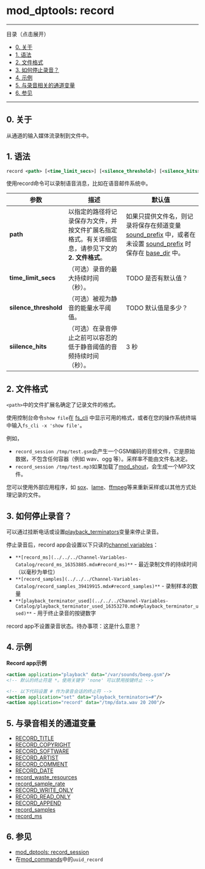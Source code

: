 # mod_dptools: record

---

目录（点击展开）

* [0\. 关于](#0-about)
* [1\. 语法](#1-syntax)
* [2\. 文件格式](#2-file-formats)
* [3\. 如何停止录音？](#3-how-to-stop-the-recordings)
* [4\. 示例](#4-examples)
* [5\. 与录音相关的通道变量](#5-recording-related-channel-variables)
* [6\. 参见](#6-see-also)

---

## 0\. 关于

从通道的输入媒体流录制到文件中。

## 1\. 语法

```xml
record <path> [<time_limit_secs>] [<silence_threshold>] [<silence_hits>]
```

使用record命令可以录制语音消息，比如在语音邮件系统中。

| 参数                   | 描述                                                                                                                                              | 默认值                                                                                                                                                                                                   |
| ---------------------- | ------------------------------------------------------------------------------------------------------------------------------------------------- | ------------------------------------------------------------------------------------------------------------------------------------------------------------------------------------------------------ |
| **path**               | 以指定的路径将记录保存为文件，并按文件扩展名指定格式。有关详细信息，请参见下文的 **2. 文件格式**。                                                | 如果只提供文件名，则记录将保存在频道变量 [sound\_prefix](../../../Channel-Variables-Catalog/sound_prefix_16353267.mdx#sound_prefix) 中，或者在未设置 [sound\_prefix](../../../Channel-Variables-Catalog/sound_prefix_16353267.mdx#sound_prefix) 时保存在 [base\_dir](../../../Channel-Variables-Catalog/base_dir_17170736.mdx#base_dir) 中。 |
| **time\_limit\_secs**  | （可选）录音的最大持续时间（秒）。                                                                                                                | TODO 是否有默认值？                                                                                                                                                                                     |
| **silence\_threshold** | （可选）被视为静音的能量水平阈值。                                                                                                                | TODO 默认值是多少？                                                                                                                                                                                     |
| **siilence\_hits**     | （可选）在录音停止之前可以容忍的低于静音阈值的音频持续时间（秒）。                                                                                    | 3 秒                                                                                                                                                                                                    |

## 2\. 文件格式

`<path>`中的文件扩展名确定了记录文件的格式。

使用控制台命令`show file`在 [fs_cli](../../Client-and-Developer-Interfaces/1048948.mdx#or) 中显示可用的格式，或者在您的操作系统终端中输入`fs_cli -x 'show file'`。

例如，

* `record_session /tmp/test.gsm`会产生一个GSM编码的音频文件，它是原始数据，不包含任何容器（例如 wav、ogg 等）。采样率不能由文件名决定。
* `record_session /tmp/test.mp3`如果加载了[mod\_shout](../mod_shout_3965531.mdx#21-play)，会生成一个MP3文件。

您可以使用外部应用程序，如 [sox](http://sox.sourceforge.net/)、[lame](http://lame.sourceforge.net/)、[ffmpeg](https://ffmpeg.org/)等来重新采样或以其他方式处理记录的文件。

## 3\. 如何停止录音？

可以通过挂断电话或设置[playback\_terminators](../../../Channel-Variables-Catalog/playback_terminators_16353264.mdx#0-about)变量来停止录音。

停止录音后，record app会设置以下只读的[channel variables](../../Introduction/Variables/index.mdx#0-about)：

* `**[record_ms](../../../Channel-Variables-Catalog/record_ms_16353885.mdx#record_ms)**` - 最近录制文件的持续时间（以毫秒为单位）
* `**[record_samples](../../../Channel-Variables-Catalog/record_samples_39419915.mdx#record_samples)**` - 录制样本的数量
* `**[playback_terminator_used](../../../Channel-Variables-Catalog/playback_terminator_used_16353270.mdx#playback_terminator_used)**` - 用于终止录音的按键数字

record app不设置录音状态。待办事项：这是什么意思？

## 4\. 示例

**Record app示例**

```xml
<action application="playback" data="/var/sounds/beep.gsm"/>
<!-- 默认的终止符是 *。使用关键字 'none' 可以禁用按键终止 -->

<!-- 以下代码设置 # 作为录音会话的终止符 -->
<action application="set" data="playback_terminators=#"/> 
<action application="record" data="/tmp/data.wav 20 200"/>
```

## 5\. 与录音相关的通道变量

* [RECORD_TITLE](../../../Channel-Variables-Catalog/RECORD_TITLE_16352865.mdx#record_title)
* [RECORD_COPYRIGHT](../../../Channel-Variables-Catalog/RECORD_COPYRIGHT_16352868.mdx#record_copyright)
* [RECORD_SOFTWARE](../../../Channel-Variables-Catalog/RECORD_SOFTWARE_16352871.mdx#record_software)
* [RECORD_ARTIST](../../../Channel-Variables-Catalog/RECORD_ARTIST_16352874.mdx#record_artist)
* [RECORD_COMMENT](../../../Channel-Variables-Catalog/RECORD_COMMENT_16352877.mdx#record_comment)
* [RECORD_DATE](../../../Channel-Variables-Catalog/RECORD_DATE_16352880.mdx#record_date)
* [record_waste_resources](../../../Channel-Variables-Catalog/record_waste_resources_16352905.mdx#record_waste_resources)
* [record_sample_rate](../../../Channel-Variables-Catalog/record_sample_rate_16353888.mdx#record_sample_rate)
* [RECORD_WRITE_ONLY](../../../Channel-Variables-Catalog/RECORD_WRITE_ONLY_16354620.mdx#see-also)
* [RECORD_READ_ONLY](../../../Channel-Variables-Catalog/RECORD_READ_ONLY_16353891.mdx#--)
* [RECORD_APPEND](../../../Channel-Variables-Catalog/RECORD_APPEND_16353876.mdx#record_append)
* [record_samples](../../../Channel-Variables-Catalog/record_samples_39419915.mdx#record_samples)
* [record_ms](../../../Channel-Variables-Catalog/record_ms_16353885.mdx#record_ms)

## 6\. 参见

* [mod\_dptools: record\_session](./6587110.mdx#about)
* 在[mod\_commands](../mod_commands_1966741.mdx#--)中的`uuid_record`